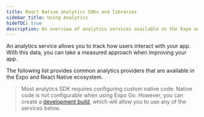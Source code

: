 ```yaml
---
title: React Native analytics SDKs and libraries
sidebar_title: Using Analytics
hideTOC: true
description: An overview of analytics services available in the Expo and React Native ecosystem.
---
```




An analytics service allows you to track how users interact with your app. With this data, you can take a measured approach when improving your app.

The following list provides common analytics providers that are available in the Expo and React Native ecosystem.

> Most analytics SDK requires configuring custom native code. Native code is not configurable when using Expo Go. However, you can create a [development build](/develop/development-builds/introduction/), which will allow you to use any of the services below.

<BoxLink
  title="Google Firebase Analytics"
  description="Learn how to integrate React Native Firebase Analytics in your project."
  href="https://rnfirebase.io/analytics/usage"
  Icon={BookOpen02Icon}
/>

<BoxLink
  title="Segment"
  description="Learn how to integrate Segment Analytics SDK in your project."
  href="https://segment.com/docs/connections/sources/catalog/libraries/mobile/react-native/"
  Icon={BookOpen02Icon}
/>

<BoxLink
  title="Amplitude"
  description="Learn how to integrate Amplitude Analytics SDK in your project."
  href="https://www.docs.developers.amplitude.com/data/sdks/typescript-react-native/"
  Icon={BookOpen02Icon}
/>

<BoxLink
  title="AWS Amplify"
  description="Learn how to integrate AWS Amplify Analytics in your project."
  href="https://docs.amplify.aws/lib/analytics/getting-started/q/platform/react-native/"
  Icon={BookOpen02Icon}
/>

<BoxLink
  title="Vexo"
  description="Learn how to integrate Vexo Analytics in your project."
  href="https://docs.vexo.co/"
  Icon={BookOpen02Icon}
/>

<BoxLink
  title="Aptabase"
  description="Learn how to integrate Aptabase Analytics in your project. Works with Expo Go."
  href="https://aptabase.com/for-react-native"
  Icon={BookOpen02Icon}
/>

<BoxLink
  title="Astrolytics"
  description="Learn how to integrate Astrolytics in your project. Works with Expo Go."
  href="https://www.astrolytics.io/react-native"
  Icon={BookOpen02Icon}
/>

<BoxLink
  title="PostHog"
  description="Learn how to integrate PostHog in your project. Works with Expo Go."
  href="https://posthog.com/docs/libraries/react-native"
  Icon={BookOpen02Icon}
/>

